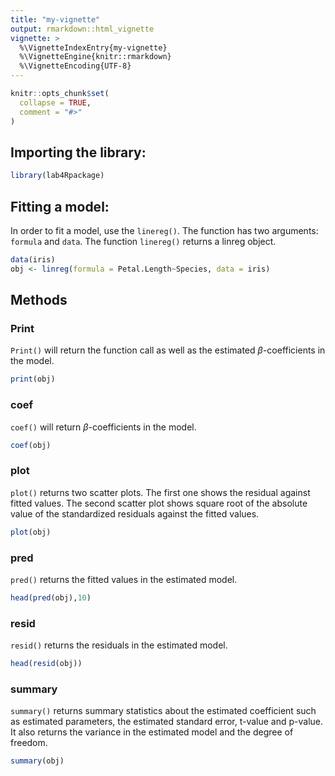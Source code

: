 ```yaml
---
title: "my-vignette"
output: rmarkdown::html_vignette
vignette: >
  %\VignetteIndexEntry{my-vignette}
  %\VignetteEngine{knitr::rmarkdown}
  %\VignetteEncoding{UTF-8}
---
```


```r
knitr::opts_chunk$set(
  collapse = TRUE,
  comment = "#>"
)
```

## Importing the library:
```r
library(lab4Rpackage)

```

## Fitting a model:

In order to fit a model, use the `linereg()`. The function has two arguments: `formula` and `data`. The function `linereg()` returns a linreg object.

```r
data(iris)
obj <- linreg(formula = Petal.Length~Species, data = iris)
```

## Methods

### Print

`Print()` will return the function call as well as the estimated $\beta$-coefficients in the model.

```r
print(obj)
```

### coef

`coef()` will return $\beta$-coefficients in the model.

```r
coef(obj)
```

### plot

`plot()` returns two scatter plots. The first one shows the residual against fitted values. The second scatter plot shows square root of the absolute value of the standardized residuals against the fitted values.

```r
plot(obj)
```

### pred

`pred()` returns the fitted values in the estimated model.

```r
head(pred(obj),10)
```

### resid

`resid()` returns the residuals in the estimated model.

```r
head(resid(obj))
```

### summary

`summary()` returns summary statistics about the estimated coefficient such as estimated parameters, the estimated standard error, t-value and p-value. It also returns the variance in the estimated model and the degree of freedom.

```r
summary(obj)
```
